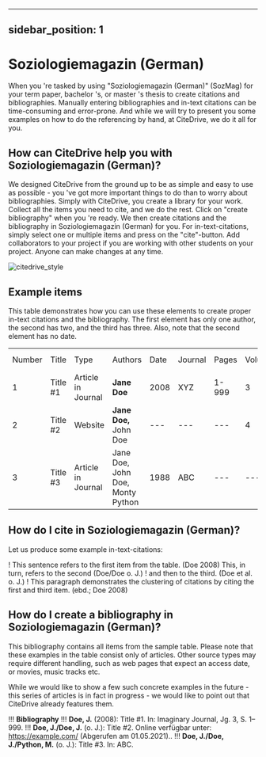 
---
sidebar_position: 1
---

# Soziologiemagazin (German)

When you 're tasked by using "Soziologiemagazin (German)" (SozMag) for your term paper, bachelor 's, or master 's thesis to create citations and bibliographies.
Manually entering bibliographies and in-text citations can be time-consuming and error-prone. And while we will try to present you some examples on how to do the referencing by hand, at CiteDrive, we do it all for you.

<!---
## About  Soziologiemagazin (German)

* Title: Soziologiemagazin (German)
* Short Title (Id): SozMag)
* Authors: Soziologiemagazin (German)
* Download: Soziologiemagazin (German)
 --->

## How can CiteDrive help you with Soziologiemagazin (German)?

We designed CiteDrive from the ground up to be as simple and easy to use as possible - you 've got more important things to do than to worry about bibliographies. Simply with CiteDrive, you create a library for your work. Collect all the items you need to cite, and we do the rest. Click on "create bibliography" when you 're ready. We then create citations and the bibliography in Soziologiemagazin (German) for you. For in-text-citations, simply select one or multiple items and press on the "cite"-button. Add collaborators to your project if you are working with other students on your project. Anyone can make changes at any time.


![citedrive_style](images/soziologiemagazin-german.svg "Choose Soziologiemagazin (German) in the CiteDrive App")


## Example items

This table demonstrates how you can use these elements to create proper in-text citations and the bibliography. The first element has only one author, the second has two, and the third has three. Also, note that the second element has no date.


<table>
  <tr>
   <td>Number
   </td>
   <td>Title
   </td>
   <td>Type
   </td>
   <td>Authors
   </td>
   <td>Date
   </td>
   <td>Journal
   </td>
   <td>Pages
   </td>
   <td>Volume
   </td>
   <td>Issue
   </td>
   <td>Access Date
   </td>
  </tr>
  <tr>
   <td>1
   </td>
   <td>Title #1
   </td>
   <td>Article in Journal
   </td>
   <td><strong>Jane Doe</strong>
   </td>
   <td>2008
   </td>
   <td>XYZ
   </td>
   <td>1-999
   </td>
   <td>3
   </td>
   <td>2
   </td>
   <td>--
   </td>
  </tr>
  <tr>
   <td>
2
   </td>
   <td>Title #2
   </td>
   <td>Website
   </td>
   <td><strong>Jane Doe, </strong>John Doe
   </td>
   <td>---
   </td>
   <td>---
   </td>
   <td>---
   </td>
   <td>4
   </td>
   <td>---
   </td>
   <td>2020-05-01
   </td>
  </tr>
  <tr>
   <td>3
   </td>
   <td>Title #3
   </td>
   <td>Article in Journal
   </td>
   <td>Jane Doe, John Doe, Monty Python
   </td>
   <td>1988
   </td>
   <td>ABC
   </td>
   <td>---
   </td>
   <td>---
   </td>
   <td>16
   </td>
   <td>---
   </td>
  </tr>
</table>



## How do I cite in  Soziologiemagazin (German)?

Let us produce some example in-text-citations:

! This sentence refers to the first item from the table. (Doe 2008) This, in turn, refers to the second (Doe/Doe o. J.)
! and then to the third.  (Doe et al. o. J.)
! This paragraph demonstrates the clustering of citations by citing the first and third item. (ebd.; Doe 2008)



## How do I create a bibliography in Soziologiemagazin (German)?

This bibliography contains all items from the sample table. Please note that these examples in the table consist only of articles. Other source types may require different handling, such as web pages that expect an access date, or movies, music tracks etc.

While we would like to show a few such concrete examples in the future - this series of articles is in fact in progress - we would like to point out that CiteDrive already features them.


!!! **Bibliography**
!!! <b>Doe, J.</b> (2008): Title #1. In: Imaginary Journal, Jg. 3, S. 1–999.
!!! <b>Doe, J./Doe, J.</b> (o. J.): Title #2. Online verfügbar unter:  https://example.com/ (Abgerufen am 01.05.2021)..
!!! <b>Doe, J./Doe, J./Python, M.</b> (o. J.): Title #3. In: ABC.


```
        